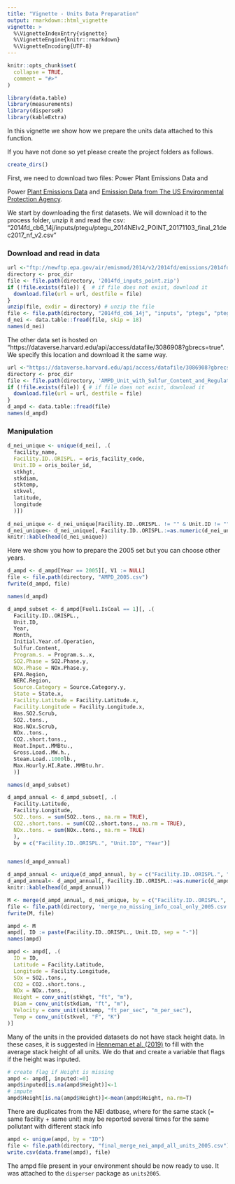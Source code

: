 ```yaml
---
title: "Vignette - Units Data Preparation"
output: rmarkdown::html_vignette
vignette: >
  %\VignetteIndexEntry{vignette}
  %\VignetteEngine{knitr::rmarkdown}
  %\VignetteEncoding{UTF-8}
---
```


```r
knitr::opts_chunk$set(
  collapse = TRUE,
  comment = "#>"
)
```

```r
library(data.table)
library(measurements)
library(disperseR)
library(kableExtra)
```

In this vignette we show how we prepare the units data attached to this function. 

If you have not done so yet please create the project folders as follows. 

```r
create_dirs()
```

First, we need to download two files: Power Plant Emissions Data and 

Power [Plant Emissions Data](https://doi.org/10.7910/DVN/M3D2NR) and [Emission Data from The US Environmental Protection Agency](ftp://newftp.epa.gov/air/emismod/2014/v2/2014fd/emissions/). 

We start by downloading the first datasets. We will download it to the process folder, unzip it and read the csv: "2014fd_cb6_14j/inputs/ptegu/ptegu_2014NEIv2_POINT_20171103_final_21dec2017_nf_v2.csv"

### Download and read in data
```r
url <-"ftp://newftp.epa.gov/air/emismod/2014/v2/2014fd/emissions/2014fd_inputs_point.zip"
directory <- proc_dir
file <- file.path(directory, '2014fd_inputs_point.zip')
if (!file.exists(file)) {  # if file does not exist, download it 
  download.file(url = url, destfile = file)
}
unzip(file, exdir = directory) # unzip the file 
file <- file.path(directory, "2014fd_cb6_14j", "inputs", "ptegu", "ptegu_2014NEIv2_POINT_20171103_final_21dec2017_nf_v2.csv")
d_nei <- data.table::fread(file, skip = 18)
names(d_nei)
```

The other data set is hosted on "https://dataverse.harvard.edu/api/access/datafile/3086908?gbrecs=true". We specify this location and download it the same way. 

```r
url <-"https://dataverse.harvard.edu/api/access/datafile/3086908?gbrecs=true"
directory <- proc_dir
file <- file.path(directory, 'AMPD_Unit_with_Sulfur_Content_and_Regulations_with_Facility_Attributes.csv')
if (!file.exists(file)) { # if file does not exist, download it 
  download.file(url = url, destfile = file)
}
d_ampd <- data.table::fread(file)
names(d_ampd)
```

### Manipulation 

```r
d_nei_unique <- unique(d_nei[, .(
  facility_name,
  Facility.ID..ORISPL. = oris_facility_code,
  Unit.ID = oris_boiler_id,
  stkhgt,
  stkdiam,
  stktemp,
  stkvel,
  latitude,
  longitude
  )])
  
d_nei_unique <- d_nei_unique[Facility.ID..ORISPL. != "" & Unit.ID != ""]
d_nei_unique<- d_nei_unique[, Facility.ID..ORISPL.:=as.numeric(d_nei_unique$Facility.ID..ORISPL.)]
knitr::kable(head(d_nei_unique))
```

Here we show you how to prepare the 2005 set but you can choose other years. 

```r
d_ampd <- d_ampd[Year == 2005][, V1 := NULL]
file <- file.path(directory, "AMPD_2005.csv")
fwrite(d_ampd, file)

names(d_ampd)
```

```r
d_ampd_subset <- d_ampd[Fuel1.IsCoal == 1][, .(
  Facility.ID..ORISPL.,
  Unit.ID,
  Year,
  Month,
  Initial.Year.of.Operation,
  Sulfur.Content,
  Program.s. = Program.s..x,
  SO2.Phase = SO2.Phase.y,
  NOx.Phase = NOx.Phase.y,
  EPA.Region,
  NERC.Region,
  Source.Category = Source.Category.y,
  State = State.x,
  Facility.Latitude = Facility.Latitude.x,
  Facility.Longitude = Facility.Longitude.x,
  Has.SO2.Scrub,
  SO2..tons.,
  Has.NOx.Scrub,
  NOx..tons.,
  CO2..short.tons.,
  Heat.Input..MMBtu.,
  Gross.Load..MW.h.,
  Steam.Load..1000lb.,
  Max.Hourly.HI.Rate..MMBtu.hr.
  )]

names(d_ampd_subset)
```

```r
d_ampd_annual <- d_ampd_subset[, .(
  Facility.Latitude,
  Facility.Longitude,
  SO2..tons. = sum(SO2..tons., na.rm = TRUE),
  CO2..short.tons. = sum(CO2..short.tons., na.rm = TRUE),
  NOx..tons. = sum(NOx..tons., na.rm = TRUE)
  ),
  by = c("Facility.ID..ORISPL.", "Unit.ID", "Year")]


names(d_ampd_annual)
```

```r
d_ampd_annual <- unique(d_ampd_annual, by = c("Facility.ID..ORISPL.", "Unit.ID"))
d_ampd_annual<- d_ampd_annual[, Facility.ID..ORISPL.:=as.numeric(d_ampd_annual$Facility.ID..ORISPL.)]
knitr::kable(head(d_ampd_annual))
```

```r
M <- merge(d_ampd_annual, d_nei_unique, by = c("Facility.ID..ORISPL.", "Unit.ID"), all.x = TRUE)
file <- file.path(directory, 'merge_no_missing_info_coal_only_2005.csv')
fwrite(M, file)
```

```r
ampd <- M
ampd[, ID := paste(Facility.ID..ORISPL., Unit.ID, sep = "-")]
names(ampd)
```

```r
ampd <- ampd[, .(
  ID = ID,
  Latitude = Facility.Latitude,
  Longitude = Facility.Longitude,
  SOx = SO2..tons.,
  CO2 = CO2..short.tons.,
  NOx = NOx..tons.,
  Height = conv_unit(stkhgt, "ft", "m"),
  Diam = conv_unit(stkdiam, "ft", "m"),
  Velocity = conv_unit(stktemp, "ft_per_sec", "m_per_sec"),
  Temp = conv_unit(stkvel, "F", "K")
)]
```

Many of the units in the provided datasets do not have stack height data. In these cases, it is suggested in [Henneman et al. (2019)](https://www.sciencedirect.com/science/article/pii/S1352231019300731) to fill with the average stack height of all units. We do that and create a variable that flags if the height was inputed. 

```r
# create flag if Height is missing
ampd <- ampd[, inputed:=0]
ampd$inputed[is.na(ampd$Height)]<-1
# impute
ampd$Height[is.na(ampd$Height)]<-mean(ampd$Height, na.rm=T)
```

There are duplicates from the NEI datbase, where for the same stack  (= same facility + same unit) may be reported several times for the same pollutant with different stack info

```r
ampd <- unique(ampd, by = "ID")
file <- file.path(directory, "final_merge_nei_ampd_all_units_2005.csv")
write.csv(data.frame(ampd), file)
```

The ampd file present in your environment should be now ready to use. It was attached to the `disperser` package as `units2005`.  

